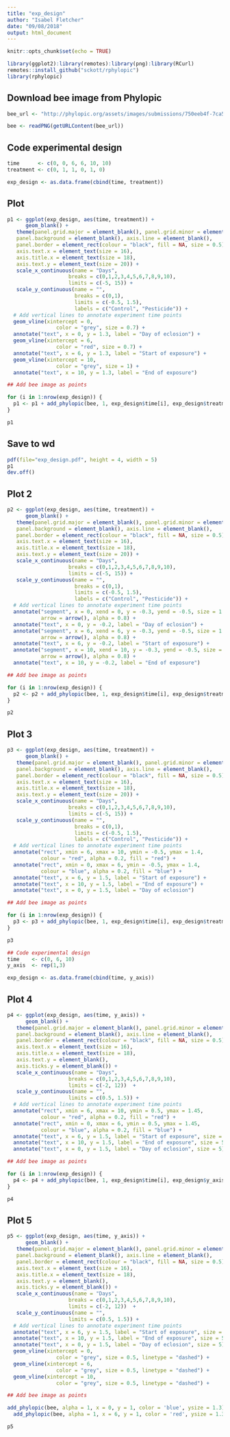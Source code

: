 ```yaml
---
title: "exp_design"
author: "Isabel Fletcher"
date: "09/08/2018"
output: html_document
---
```


```r
knitr::opts_chunk$set(echo = TRUE)

library(ggplot2):library(remotes):library(png):library(RCurl)
remotes::install_github("sckott/rphylopic")
library(rphylopic)
```

## Download bee image from Phylopic
```r
bee_url <- "http://phylopic.org/assets/images/submissions/750eeb4f-7ca5-49ff-a814-27a12d0cb13a.512.png"

bee <- readPNG(getURLContent(bee_url))

```

## Code experimental design
```r
time      <- c(0, 0, 6, 6, 10, 10)
treatment <- c(0, 1, 1, 0, 1, 0)

exp_design <- as.data.frame(cbind(time, treatment))

```

## Plot 
```r
p1 <- ggplot(exp_design, aes(time, treatment)) +
      geom_blank() +
   theme(panel.grid.major = element_blank(), panel.grid.minor = element_blank(),
   panel.background = element_blank(), axis.line = element_blank(),
   panel.border = element_rect(colour = "black", fill = NA, size = 0.5),
   axis.text.x = element_text(size = 16),
   axis.title.x = element_text(size = 18),
   axis.text.y = element_text(size = 20)) +
   scale_x_continuous(name = "Days", 
                    breaks = c(0,1,2,3,4,5,6,7,8,9,10),
                    limits = c(-5, 15)) +
   scale_y_continuous(name = "",
                      breaks = c(0,1),
                      limits = c(-0.5, 1.5),
                      labels = c("Control", "Pesticide")) +
  # Add vertical lines to annotate experiment time points
  geom_vline(xintercept = 0, 
                color = "grey", size = 0.7) +
  annotate("text", x = 0, y = 1.3, label = "Day of eclosion") +
  geom_vline(xintercept = 6,
                color = "red", size = 0.7) +
  annotate("text", x = 6, y = 1.3, label = "Start of exposure") +
  geom_vline(xintercept = 10, 
                color = "grey", size = 1) +
  annotate("text", x = 10, y = 1.3, label = "End of exposure")

## Add bee image as points

for (i in 1:nrow(exp_design)) {
  p1 <- p1 + add_phylopic(bee, 1, exp_design$time[i], exp_design$treatment[i], ysize = 1.5)
}

p1
```

## Save to wd
```r
pdf(file="exp_design.pdf", height = 4, width = 5) 
p1
dev.off()
```

## Plot 2
```r
p2 <- ggplot(exp_design, aes(time, treatment)) +
      geom_blank() +
   theme(panel.grid.major = element_blank(), panel.grid.minor = element_blank(),
   panel.background = element_blank(), axis.line = element_blank(),
   panel.border = element_rect(colour = "black", fill = NA, size = 0.5),
   axis.text.x = element_text(size = 16),
   axis.title.x = element_text(size = 18),
   axis.text.y = element_text(size = 20)) +
   scale_x_continuous(name = "Days", 
                    breaks = c(0,1,2,3,4,5,6,7,8,9,10),
                    limits = c(-5, 15)) +
   scale_y_continuous(name = "",
                      breaks = c(0,1),
                      limits = c(-0.5, 1.5),
                      labels = c("Control", "Pesticide")) +
  # Add vertical lines to annotate experiment time points
  annotate("segment", x = 0, xend = 0, y = -0.3, yend = -0.5, size = 1.5, colour = "grey",
           arrow = arrow(), alpha = 0.8) +
  annotate("text", x = 0, y = -0.2, label = "Day of eclosion") +
  annotate("segment", x = 6, xend = 6, y = -0.3, yend = -0.5, size = 1.5, colour = "grey",
           arrow = arrow(), alpha = 0.8) +
  annotate("text", x = 6, y = -0.2, label = "Start of exposure") +
  annotate("segment", x = 10, xend = 10, y = -0.3, yend = -0.5, size = 1.5, colour = "grey",
           arrow = arrow(), alpha = 0.8) +
  annotate("text", x = 10, y = -0.2, label = "End of exposure")

## Add bee image as points

for (i in 1:nrow(exp_design)) {
  p2 <- p2 + add_phylopic(bee, 1, exp_design$time[i], exp_design$treatment[i], ysize = 1.5)
}

p2

```


## Plot 3 
```r
p3 <- ggplot(exp_design, aes(time, treatment)) +
      geom_blank() +
   theme(panel.grid.major = element_blank(), panel.grid.minor = element_blank(),
   panel.background = element_blank(), axis.line = element_blank(),
   panel.border = element_rect(colour = "black", fill = NA, size = 0.5),
   axis.text.x = element_text(size = 16),
   axis.title.x = element_text(size = 18),
   axis.text.y = element_text(size = 20)) +
   scale_x_continuous(name = "Days", 
                    breaks = c(0,1,2,3,4,5,6,7,8,9,10),
                    limits = c(-5, 15)) +
   scale_y_continuous(name = "",
                      breaks = c(0,1),
                      limits = c(-0.5, 1.5),
                      labels = c("Control", "Pesticide")) +
  # Add vertical lines to annotate experiment time points
  annotate("rect", xmin = 6, xmax = 10, ymin = -0.5, ymax = 1.4, 
           colour = "red", alpha = 0.2, fill = "red") + 
  annotate("rect", xmin = 0, xmax = 6, ymin = -0.5, ymax = 1.4, 
           colour = "blue", alpha = 0.2, fill = "blue") +
  annotate("text", x = 6, y = 1.5, label = "Start of exposure") +
  annotate("text", x = 10, y = 1.5, label = "End of exposure") +
  annotate("text", x = 0, y = 1.5, label = "Day of eclosion") 

## Add bee image as points

for (i in 1:nrow(exp_design)) {
  p3 <- p3 + add_phylopic(bee, 1, exp_design$time[i], exp_design$treatment[i], ysize = 1.5)
}

p3
```

```r
## Code experimental design
time    <- c(0, 6, 10)
y_axis  <- rep(1,3)

exp_design <- as.data.frame(cbind(time, y_axis))

```

## Plot 4
```r
p4 <- ggplot(exp_design, aes(time, y_axis)) +
      geom_blank() +
   theme(panel.grid.major = element_blank(), panel.grid.minor = element_blank(),
   panel.background = element_blank(), axis.line = element_blank(),
   panel.border = element_rect(colour = "black", fill = NA, size = 0.5),
   axis.text.x = element_text(size = 16),
   axis.title.x = element_text(size = 18),
   axis.text.y = element_blank(),
   axis.ticks.y = element_blank()) +
   scale_x_continuous(name = "Days", 
                    breaks = c(0,1,2,3,4,5,6,7,8,9,10),
                    limits = c(-2, 12))  +
   scale_y_continuous(name = "",
                    limits = c(0.5, 1.5)) +
  # Add vertical lines to annotate experiment time points
  annotate("rect", xmin = 6, xmax = 10, ymin = 0.5, ymax = 1.45, 
           colour = "red", alpha = 0.2, fill = "red") + 
  annotate("rect", xmin = 0, xmax = 6, ymin = 0.5, ymax = 1.45, 
           colour = "blue", alpha = 0.2, fill = "blue") +
  annotate("text", x = 6, y = 1.5, label = "Start of exposure", size = 5) +
  annotate("text", x = 10, y = 1.5, label = "End of exposure", size = 5) +
  annotate("text", x = 0, y = 1.5, label = "Day of eclosion", size = 5) 

## Add bee image as points

for (i in 1:nrow(exp_design)) {
  p4 <- p4 + add_phylopic(bee, 1, exp_design$time[i], exp_design$y_axis[i], ysize = 1.5)
}

p4
```

## Plot 5
```r
p5 <- ggplot(exp_design, aes(time, y_axis)) +
      geom_blank() +
   theme(panel.grid.major = element_blank(), panel.grid.minor = element_blank(),
   panel.background = element_blank(), axis.line = element_blank(),
   panel.border = element_rect(colour = "black", fill = NA, size = 0.5),
   axis.text.x = element_text(size = 16),
   axis.title.x = element_text(size = 18),
   axis.text.y = element_blank(),
   axis.ticks.y = element_blank()) +
   scale_x_continuous(name = "Days", 
                    breaks = c(0,1,2,3,4,5,6,7,8,9,10),
                    limits = c(-2, 12))  +
   scale_y_continuous(name = "",
                    limits = c(0.5, 1.5)) +
  # Add vertical lines to annotate experiment time points
  annotate("text", x = 6, y = 1.5, label = "Start of exposure", size = 5) +
  annotate("text", x = 10, y = 1.5, label = "End of exposure", size = 5) +
  annotate("text", x = 0, y = 1.5, label = "Day of eclosion", size = 5) +
  geom_vline(xintercept = 0, 
                color = "grey", size = 0.5, linetype = "dashed") +
  geom_vline(xintercept = 6, 
                color = "grey", size = 0.5, linetype = "dashed") +
  geom_vline(xintercept = 10, 
                color = "grey", size = 0.5, linetype = "dashed") +

## Add bee image as points

add_phylopic(bee, alpha = 1, x = 0, y = 1, color = 'blue', ysize = 1.3) +
  add_phylopic(bee, alpha = 1, x = 6, y = 1, color = 'red', ysize = 1.3)

p5
```

